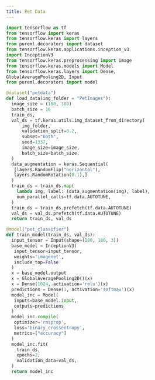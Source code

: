 ```yaml
---
title: Pet Data
---
```


```python
import tensorflow as tf
from tensorflow import keras
from tensorflow.keras import layers
from pureml.decorators import dataset
from tensorflow.keras.applications.inception_v3
import InceptionV3
from tensorflow.keras.preprocessing import image
from tensorflow.keras.models import Model
from tensorflow.keras.layers import Dense,
GlobalAveragePooling2D, Input
from pureml.decorators import model

@dataset("petdata")
def load_data(img_folder = "PetImages"):
  image_size = (180, 180)
  batch_size = 16
  train_ds,
  val_ds = tf.keras.utils.img_dataset_from_directory(
      img_folder,
      validation_split=0.2,
      subset="both",
      seed=1337,
      image_size=image_size,
      batch_size=batch_size,
  )
  data_augmentation = keras.Sequential(
   [layers.RandomFlip("horizontal"),
   layers.RandomRotation(0.1),]
  )
  train_ds = train_ds.map(
    lambda img, label: (data_augmentation(img), label),
    num_parallel_calls=tf.data.AUTOTUNE,
  )
  train_ds = train_ds.prefetch(tf.data.AUTOTUNE)
  val_ds = val_ds.prefetch(tf.data.AUTOTUNE)
  return train_ds, val_ds

@model("pet_classifier")
def train_model(train_ds, val_ds):
  input_tensor = Input(shape=(180, 180, 3))
  base_model = InceptionV3(
   input_tensor=input_tensor,
   weights='imagenet',
   include_top=False
  )
  x = base_model.output
  x = GlobalAveragePooling2D()(x)
  x = Dense(1024, activation='relu')(x)
  predictions = Dense(1, activation='softmax')(x)
  model_inc = Model(
   inputs=base_model.input,
   outputs=predictions
  )
  model_inc.compile(
   optimizer='rmsprop',
   loss='binary_crossentropy',
   metrics=["accuracy"]
  )
  model_inc.fit(
    train_ds,
    epochs=2,
    validation_data=val_ds,
  )
  return model_inc
```
